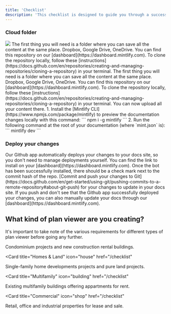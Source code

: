 ```yaml
---
title: 'Checklist'
description: 'This checklist is designed to guide you through a successful Planpoint launch, from planning and preparation to execution and post-launch tips.'
---
```


### Cloud folder

<Frame type="glass">
  <img src="https://assets-global.website-files.com/626dbae9e27fa3675eed6bb2/654bd33edb646c870ce3da9b_Drives.svg" />
</Frame>


<Accordion icon="cloud" title="Example apps">
    The first thing you will need is a folder where you can save all the content at the same place. Dropbox, Google Drive, OneDrive. You can find this repository on our
    [dashboard](https://dashboard.mintlify.com). To clone the repository
    locally, follow these
    [instructions](https://docs.github.com/en/repositories/creating-and-managing-repositories/cloning-a-repository)
    in your terminal.
</Accordion>


<AccordionGroup>
  <Accordion icon="cloud" title="Example apps">
    The first thing you will need is a folder where you can save all the content at the same place. Dropbox, Google Drive, OneDrive. You can find this repository on our
    [dashboard](https://dashboard.mintlify.com). To clone the repository
    locally, follow these
    [instructions](https://docs.github.com/en/repositories/creating-and-managing-repositories/cloning-a-repository)
    in your terminal.
  </Accordion>
  <Accordion icon="folder" title="Organize everything">
    You can now upload all your content there. 1. Install the
    [Mintlify CLI](https://www.npmjs.com/package/mintlify) to preview the
    documentation changes locally with this command: ``` npm i -g mintlify ```
    2. Run the following command at the root of your documentation (where
    `mint.json` is): ``` mintlify dev ```
  </Accordion>
</AccordionGroup>

### Deploy your changes

<AccordionGroup>

<Accordion icon="message-bot" title="Install our Github app">
  Our Github app automatically deploys your changes to your docs site, so you
  don't need to manage deployments yourself. You can find the link to install on
  your [dashboard](https://dashboard.mintlify.com). Once the bot has been
  successfully installed, there should be a check mark next to the commit hash
  of the repo.
</Accordion>
<Accordion icon="rocket" title="Push your changes">
  [Commit and push your changes to
  Git](https://docs.github.com/en/get-started/using-git/pushing-commits-to-a-remote-repository#about-git-push)
  for your changes to update in your docs site. If you push and don't see that
  the Github app successfully deployed your changes, you can also manually
  update your docs through our [dashboard](https://dashboard.mintlify.com).
</Accordion>

</AccordionGroup>

## What kind of plan viewer are you creating?

It's important to take note of the various requirements for different types of plan viewer before going any further.

<CardGroup>

<Card title="Condos & new appartments" icon="buildings" href="/checklist">
  Condominium projects and new construction rental buildings.
</Card>

<Card
  title="Homes & Land"
  icon="house"
  href="/checklist"
>
  Single-family home developments projects and pure land projects.
</Card>

<Card
  title="Multifamily"
  icon="building"
  href="/checklist"
>
  Existing multifamily buildings offering appartments for rent.
</Card>

<Card
  title="Commercial"
  icon="shop"
  href="/checklist"
>
  Retail, office and industrial properties for lease and sale.
</Card>

</CardGroup>
